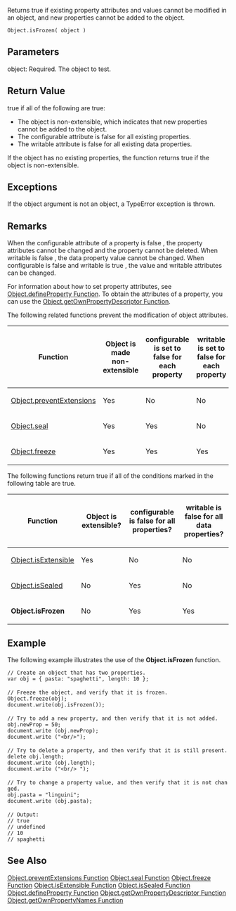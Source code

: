 Returns true if existing property attributes and values cannot be modified in an object, and new properties cannot be added to the object.

 Object.isFrozen( object )
==Parameters==
; object: Required. The object to test.

==Return Value==
true if all of the following are true:

* The object is non-extensible, which indicates that new properties cannot be added to the object.
* The configurable attribute is false for all existing properties.
* The writable attribute is false for all existing data properties.
If the object has no existing properties, the function returns true if the object is non-extensible.


==Exceptions==
If the object argument is not an object, a TypeError exception is thrown.


==Remarks==
When the configurable attribute of a property is false , the property attributes cannot be changed and the property cannot be deleted. When writable is false , the data property value cannot be changed. When configurable is false and writable is true , the value and writable attributes can be changed.

For information about how to set property attributes, see [[javascript/Object/defineProperty|Object.defineProperty Function]]. To obtain the attributes of a property, you can use the [[javascript/Object/getOwnPropertyDescriptor|Object.getOwnPropertyDescriptor Function]].

The following related functions prevent the modification of object attributes.

{| class='wikitable'
|-
! Function
! Object is made non-extensible
! configurable is set to false for each property
! writable is set to false for each property
|-
| [[javascript/Object/preventExtensions|Object.preventExtensions]]
| Yes
| No
| No
|-
| [[javascript/Object/seal|Object.seal]]
| Yes
| Yes
| No
|-
| [[javascript/Object/freeze|Object.freeze]]
| Yes
| Yes
| Yes
|}
The following functions return true if all of the conditions marked in the following table are true.

{| class='wikitable'
|-
! Function
! Object is extensible?
! configurable is false for all properties?
! writable is false for all data properties?
|-
| [[javascript/Object/isExtensible|Object.isExtensible]]
| Yes
| No
| No
|-
| [[javascript/Object/isSealed|Object.isSealed]]
| No
| Yes
| No
|-
| '''Object.isFrozen'''
| No
| Yes
| Yes
|}

==Example==
The following example illustrates the use of the '''Object.isFrozen''' function.

 // Create an object that has two properties.
 var obj = { pasta: "spaghetti", length: 10 };
 
 // Freeze the object, and verify that it is frozen.
 Object.freeze(obj);
 document.write(obj.isFrozen());
 
 // Try to add a new property, and then verify that it is not added. 
 obj.newProp = 50;
 document.write (obj.newProp);
 document.write ("&lt;br/&gt;");
 
 // Try to delete a property, and then verify that it is still present.
 delete obj.length;
 document.write (obj.length);
 document.write ("&lt;br/&gt; ");
 
 // Try to change a property value, and then verify that it is not changed.
 obj.pasta = "linguini";
 document.write (obj.pasta);
 
 // Output:
 // true
 // undefined
 // 10
 // spaghetti

==See Also==

              

              

              

              

              

              

              

              
[[javascript/Object/preventExtensions|Object.preventExtensions Function]]
[[javascript/Object/seal|Object.seal Function]]
[[javascript/Object/freeze|Object.freeze Function]]
[[javascript/Object/isExtensible|Object.isExtensible Function]]
[[javascript/Object/isSealed|Object.isSealed Function]]
[[javascript/Object/defineProperty|Object.defineProperty Function]]
[[javascript/Object/getOwnPropertyDescriptor|Object.getOwnPropertyDescriptor Function]]
[[javascript/Object/getOwnPropertyNames|Object.getOwnPropertyNames Function]]

